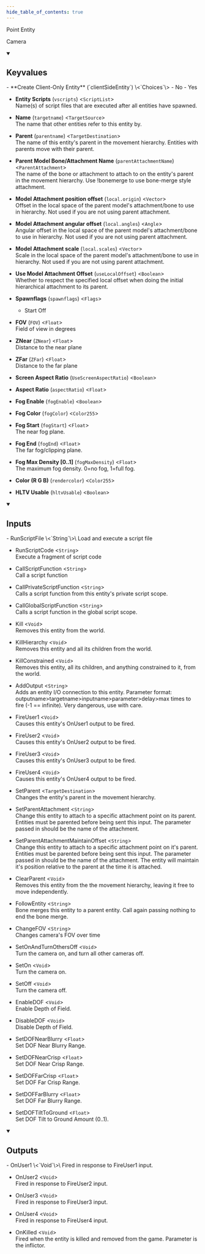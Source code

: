 ```yaml
---
hide_table_of_contents: true
---
```


<!---
!!!!!!
THIS PAGE IS AUTOGENERATED FROM GAME FGD DEFINITIONS!
DO NOT EDIT MANUALLY!
!!!!!!

In order to make edits, you can make an annotation file in /fgd_dump_overrides
-->


Point Entity

Camera

<details open>
<summary><h2>Keyvalues</h2></summary>
- **Create Client-Only Entity** (`clientSideEntity`) \<`Choices`\>
  - No
  - Yes


- **Entity Scripts** (`vscripts`) \<`ScriptList`\>\
Name(s) of script files that are executed after all entities have spawned.

- **Name** (`targetname`) \<`TargetSource`\>\
The name that other entities refer to this entity by.

- **Parent** (`parentname`) \<`TargetDestination`\>\
The name of this entity's parent in the movement hierarchy. Entities with parents move with their parent.

- **Parent Model Bone/Attachment Name** (`parentAttachmentName`) \<`ParentAttachment`\>\
The name of the bone or attachment to attach to on the entity's parent in the movement hierarchy. Use !bonemerge to use bone-merge style attachment.

- **Model Attachment position offset** (`local.origin`) \<`Vector`\>\
Offset in the local space of the parent model's attachment/bone to use in hierarchy. Not used if you are not using parent attachment.

- **Model Attachment angular offset** (`local.angles`) \<`Angle`\>\
Angular offset in the local space of the parent model's attachment/bone to use in hierarchy. Not used if you are not using parent attachment.

- **Model Attachment scale** (`local.scales`) \<`Vector`\>\
Scale in the local space of the parent model's attachment/bone to use in hierarchy. Not used if you are not using parent attachment.

- **Use Model Attachment Offset** (`useLocalOffset`) \<`Boolean`\>\
Whether to respect the specified local offset when doing the initial hierarchical attachment to its parent.

- **Spawnflags** (`spawnflags`) \<`Flags`\>
  - Start Off


- **FOV** (`FOV`) \<`Float`\>\
Field of view in degrees

- **ZNear** (`ZNear`) \<`Float`\>\
Distance to the near plane

- **ZFar** (`ZFar`) \<`Float`\>\
Distance to the far plane

- **Screen Aspect Ratio** (`UseScreenAspectRatio`) \<`Boolean`\>

- **Aspect Ratio** (`aspectRatio`) \<`Float`\>

- **Fog Enable** (`fogEnable`) \<`Boolean`\>

- **Fog Color** (`fogColor`) \<`Color255`\>

- **Fog Start** (`fogStart`) \<`Float`\>\
The near fog plane.

- **Fog End** (`fogEnd`) \<`Float`\>\
The far fog/clipping plane.

- **Fog Max Density [0..1]** (`fogMaxDensity`) \<`Float`\>\
The maximum fog density. 0=no fog, 1=full fog.

- **Color (R G B)** (`rendercolor`) \<`Color255`\>

- **HLTV Usable** (`hltvUsable`) \<`Boolean`\>


 </details>
<details open>
<summary><h2>Inputs</h2></summary>
- RunScriptFile \<`String`\>\
Load and execute a script file

- RunScriptCode \<`String`\>\
Execute a fragment of script code

- CallScriptFunction \<`String`\>\
Call a script function

- CallPrivateScriptFunction \<`String`\>\
Calls a script function from this entity's private script scope.

- CallGlobalScriptFunction \<`String`\>\
Calls a script function in the global script scope.

- Kill \<`Void`\>\
Removes this entity from the world.

- KillHierarchy \<`Void`\>\
Removes this entity and all its children from the world.

- KillConstrained \<`Void`\>\
Removes this entity, all its children, and anything constrained to it, from the world.

- AddOutput \<`String`\>\
Adds an entity I/O connection to this entity. Parameter format: outputname&gt;targetname>inputname&gt;parameter&gt;delay&gt;max times to fire (-1 == infinite). Very dangerous, use with care.

- FireUser1 \<`Void`\>\
Causes this entity's OnUser1 output to be fired.

- FireUser2 \<`Void`\>\
Causes this entity's OnUser2 output to be fired.

- FireUser3 \<`Void`\>\
Causes this entity's OnUser3 output to be fired.

- FireUser4 \<`Void`\>\
Causes this entity's OnUser4 output to be fired.

- SetParent \<`TargetDestination`\>\
Changes the entity's parent in the movement hierarchy.

- SetParentAttachment \<`String`\>\
Change this entity to attach to a specific attachment point on its parent. Entities must be parented before being sent this input. The parameter passed in should be the name of the attachment.

- SetParentAttachmentMaintainOffset \<`String`\>\
Change this entity to attach to a specific attachment point on it's parent. Entities must be parented before being sent this input. The parameter passed in should be the name of the attachment. The entity will maintain it's position relative to the parent at the time it is attached.

- ClearParent \<`Void`\>\
Removes this entity from the the movement hierarchy, leaving it free to move independently.

- FollowEntity \<`String`\>\
Bone merges this entity to a parent entity. Call again passing nothing to end the bone merge.

- ChangeFOV \<`String`\>\
Changes camera's FOV over time

- SetOnAndTurnOthersOff \<`Void`\>\
Turn the camera on, and turn all other cameras off.

- SetOn \<`Void`\>\
Turn the camera on.

- SetOff \<`Void`\>\
Turn the camera off.

- EnableDOF \<`Void`\>\
Enable Depth of Field.

- DisableDOF \<`Void`\>\
Disable Depth of Field.

- SetDOFNearBlurry \<`Float`\>\
Set DOF Near Blurry Range.

- SetDOFNearCrisp \<`Float`\>\
Set DOF Near Crisp Range.

- SetDOFFarCrisp \<`Float`\>\
Set DOF Far Crisp Range.

- SetDOFFarBlurry \<`Float`\>\
Set DOF Far Blurry Range.

- SetDOFTiltToGround \<`Float`\>\
Set DOF Tilt to Ground Amount (0..1).


 </details>
<details open>
<summary><h2>Outputs</h2></summary>
- OnUser1 \<`Void`\>\
Fired in response to FireUser1 input.

- OnUser2 \<`Void`\>\
Fired in response to FireUser2 input.

- OnUser3 \<`Void`\>\
Fired in response to FireUser3 input.

- OnUser4 \<`Void`\>\
Fired in response to FireUser4 input.

- OnKilled \<`Void`\>\
Fired when the entity is killed and removed from the game. Parameter is the inflictor.


 </details>